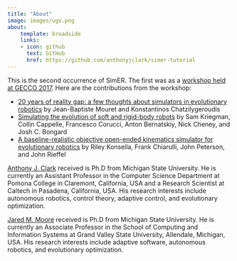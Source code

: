 ```yaml
---
title: "About"
image: images/ugv.png
about:
    template: broadside
    links:
    - icon: github
      text: GitHub
      href: https://github.com/anthonyjclark/simer-tutorial
---
```


This is the second occurrence of SimER. The first was as a [workshop held at GECCO 2017](https://dl.acm.org/doi/proceedings/10.1145/3067695#heading19). Here are the contributions from the workshop:

- [20 years of reality gap: a few thoughts about simulators in evolutionary robotics](https://dl.acm.org/doi/10.1145/3067695.3082052) by Jean-Baptiste Mouret and Konstantinos Chatzilygeroudis
- [Simulating the evolution of soft and rigid-body robots](https://dl.acm.org/doi/10.1145/3067695.3082051) by Sam Kriegman, Collin Cappelle, Francesco Corucci, Anton Bernatskiy, Nick Cheney, and Josh C. Bongard
- [A baseline-realistic objective open-ended kinematics simulator for evolutionary robotics](https://dl.acm.org/doi/10.1145/3067695.3082164) by Riley Konsella, Frank Chiarulli, John Peterson, and John Rieffel


[Anthony J. Clark](https://anthonyjclark.com) received is Ph.D from Michigan State University. He is currently an Assistant Professor in the Computer Science Department at Pomona College in Claremont, California, USA and a Research Scientist at Caltech in Pasadena, California, USA. His research interests include autonomous robotics, control theory, adaptive control, and evolutionary optimization.

[Jared M. Moore](http://jaredmmoore.com/) received is Ph.D from Michigan State University. He is currently an Associate Professor in the School of Computing and Information Systems at Grand Valley State University, Allendale, Michigan, USA. His research interests include adaptive software, autonomous robotics, and evolutionary optimization.
